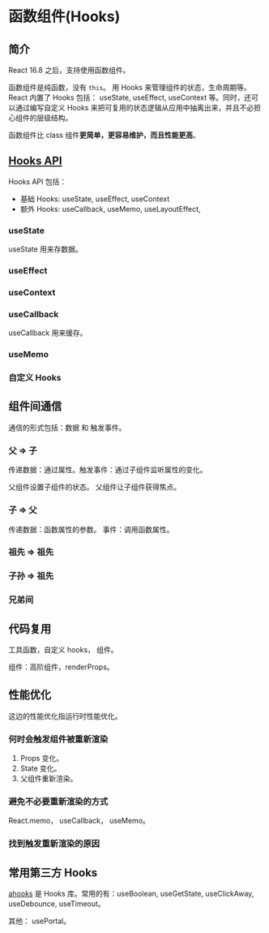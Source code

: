 # 函数组件(Hooks)
## 简介
React 16.8 之后，支持使用函数组件。

函数组件是纯函数，没有 `this`。 用 Hooks 来管理组件的状态，生命周期等。React 内置了 Hooks 包括： useState, useEffect, useContext 等。同时，还可以通过编写自定义 Hooks 来把可复用的状态逻辑从应用中抽离出来，并且不必担心组件的层级结构。

函数组件比 class 组件**更简单，更容易维护，而且性能更高**。

## [Hooks API](https://reactjs.org/docs/hooks-reference.html)
Hooks API 包括：
* 基础 Hooks: useState, useEffect, useContext
* 额外 Hooks: useCallback, useMemo, useLayoutEffect,

### useState
useState 用来存数据。

### useEffect

### useContext

### useCallback
useCallback 用来缓存。

### useMemo

### 自定义 Hooks


## 组件间通信
通信的形式包括：数据 和 触发事件。

### 父 => 子
传递数据：通过属性。触发事件：通过子组件监听属性的变化。

父组件设置子组件的状态。
父组件让子组件获得焦点。

### 子 => 父
传递数据：函数属性的参数。 事件：调用函数属性。


### 祖先 => 祖先


### 子孙 => 祖先

### 兄弟间


## 代码复用
工具函数，自定义 hooks， 组件。

组件：高阶组件，renderProps。

## 性能优化
这边的性能优化指运行时性能优化。

### 何时会触发组件被重新渲染
1. Props 变化。
2. State 变化。
2. 父组件重新渲染。

### 避免不必要重新渲染的方式
React.memo， useCallback， useMemo。

### 找到触发重新渲染的原因

## 常用第三方 Hooks
[ahooks](https://ahooks.js.org/zh-CN) 是 Hooks 库。常用的有：useBoolean, useGetState, useClickAway, useDebounce, useTimeout。

其他： usePortal。


